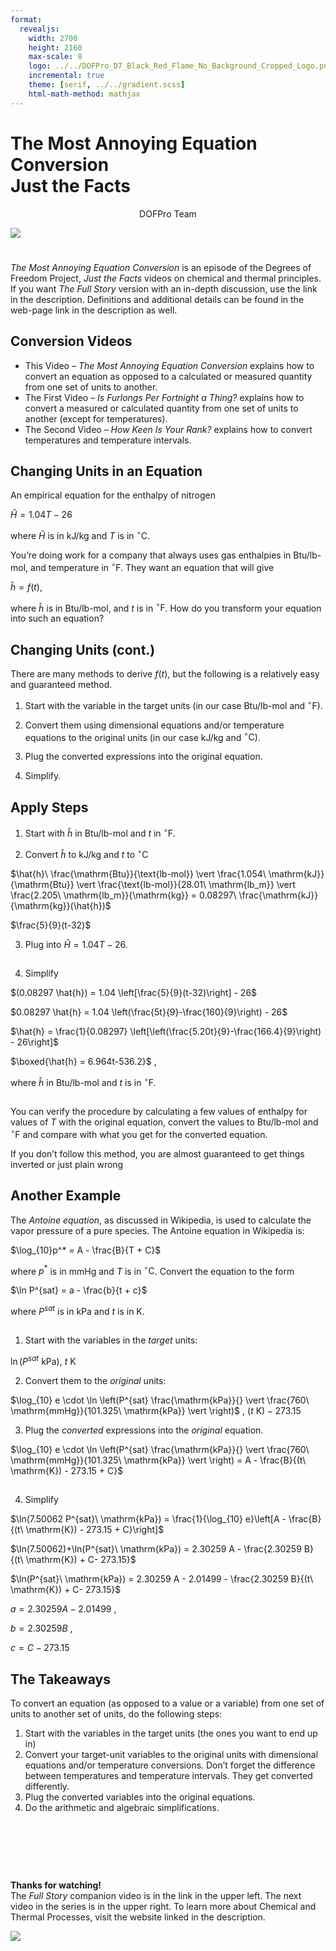 ```yaml
---
format:
  revealjs:
    width: 2700
    height: 2160
    max-scale: 8
    logo: ../../DOFPro_D7_Black_Red_Flame_No_Background_Cropped_Logo.png
    incremental: true
    theme: [serif, ../../gradient.scss]
    html-math-method: mathjax
---
```


# The Most Annoying Equation Conversion</br>Just the Facts{.bigbold90}

::: {style="text-align: center;"}
DOFPro Team
:::

![](../../DOFPro_D7_Black_Red_Flame_No_Background_Cropped.png){.absolute left="22%" top="-55%"}

#

::: {.bigger .centered}
*The Most Annoying Equation Conversion* is an episode of the Degrees of Freedom Project, *Just the Facts* videos on chemical and thermal principles. If you want *The Full Story* version with an in-depth discussion, use the link in the description. Definitions and additional details can be found in the web-page link in the description as well.
:::

## Conversion Videos

- This Video – *The Most Annoying Equation Conversion* explains how to convert an equation as opposed to a calculated or measured quantity from one set of units to another.
- The First Video – *Is Furlongs Per Fortnight a Thing?* explains how to convert a measured or calculated quantity from one set of units to another (except for temperatures).
- The Second Video – *How Keen Is Your Rank?* explains how to convert temperatures and temperature intervals.


## Changing Units in an Equation

:::{.fragment .absolute top=10% left=0%}
An empirical equation for the enthalpy of nitrogen
:::

:::{.fragment .absolute top=20% left=10%}
$\hat{H} = 1.04 T - 26$
:::

:::{.fragment .absolute top=30% left=0%}
where $\hat{H}$ is in $\mathrm{kJ/kg}$ and $T$ is in $^\circ \mathrm{C}$.
:::

:::{.fragment .absolute top=40% left=0%}
You’re doing work for a company that always uses gas enthalpies in $\text{Btu/lb-mol}$, and temperature in $^\circ \mathrm{F}$. They want an equation that
will give
:::

:::{.fragment .absolute top=62% left=10%}
$\hat{h} = f(t)$,
:::

:::{.fragment .absolute top=72% left=0%}
where $\hat{h}$ is in $\text{Btu/lb-mol}$, and $t$ is in $^\circ \mathrm{F}$. How do you transform your equation into such an equation?
:::

## Changing Units (cont.)

There are many methods to derive $f(t)$, but the following is a relatively easy and guaranteed method.

1. Start with the variable in the target units (in our case  $\text{Btu/lb-mol}$ and $^\circ \mathrm{F}$).

2. Convert them using dimensional equations and/or temperature equations to the original units (in our case $\mathrm{kJ/kg}$  and $^\circ \mathrm{C}$).

3. Plug the converted expressions into the original equation.

4. Simplify.


## Apply Steps

:::{.absolute top=10% left=0%}
1. Start with $\hat{h}$ in  $\text{Btu/lb-mol}$ and $t$ in  $^\circ \mathrm{F}$.
:::

:::{.absolute top=20% left=0%}
2. Convert $\hat{h}$ to $\mathrm{kJ/kg}$ and $t$ to $^\circ \mathrm{C}$
:::

:::{.fragment .absolute top=35% left=5%}
$\hat{h}\ \frac{\mathrm{Btu}}{\text{lb-mol}} \vert \frac{1.054\ \mathrm{kJ}}{\mathrm{Btu}} \vert \frac{\text{lb-mol}}{28.01\ \mathrm{lb_m}} \vert \frac{2.205\ \mathrm{lb_m}}{\mathrm{kg}} = 0.08297\ \frac{\mathrm{kJ}}{\mathrm{kg}}(\hat{h})$
:::
:::{.fragment .absolute top=50% left=5%}
$\frac{5}{9}(t-32)$
:::

:::{.absolute top=60% left=0%}
3. Plug into $\hat{H} = 1.04 T -26$.
:::

## 

4. Simplify

:::{.fragment .absolute top=15% left=5%}
$(0.08297 \hat{h}) = 1.04 \left[\frac{5}{9}(t-32)\right] - 26$
:::

:::{.fragment .absolute top=30% left=5%}
$0.08297 \hat{h} = 1.04 \left(\frac{5t}{9}-\frac{160}{9}\right) - 26$
:::

:::{.fragment .absolute top=45% left=5%}
$\hat{h} = \frac{1}{0.08297} \left[\left(\frac{5.20t}{9}-\frac{166.4}{9}\right) - 26\right]$
:::

:::{.fragment .absolute top=60% left=5%}
$\boxed{\hat{h} = 6.964t-536.2}$ ,

where $\hat{h}$ in $\text{Btu/lb-mol}$ and $t$ is in $^\circ \mathrm{F}$.
:::


## 

You can verify the procedure by calculating a few values of enthalpy for values of $T$ with the original equation, convert the values to $\text{Btu/lb-mol}$ and $^\circ \mathrm{F}$ and compare with what you get for the converted equation.

:::{.fragment .absolute top=30% left=0%}
If you don’t follow this method, you are almost guaranteed to get things inverted or just plain wrong
:::

## Another Example

:::{.absolute top=10% left=0%}
The *Antoine equation*, as discussed in Wikipedia, is used to calculate the vapor pressure of a pure species. The Antoine equation in Wikipedia is:
:::

:::{.fragment .absolute top=35% left=10%}
$\log_{10}p^* = A - \frac{B}{T + C}$
:::

:::{.fragment .absolute top=50% left=0%}
where $p^*$ is in $\mathrm{mmHg}$ and $T$ is in $^\circ \mathrm{C}$. Convert the equation to the form
:::

:::{.fragment .absolute top=70% left=10%}
$\ln P^{sat} = a - \frac{b}{t + c}$
:::

:::{.fragment .absolute top=85% left=0%}
where $P^{sat}$ is in $\mathrm{kPa}$ and $t$ is in $\mathrm{K}$.
:::

## 

:::{.absolute top=0% left=0%}
1. Start with the variables in the *target* units:
:::

:::{.fragment .absolute top=15% left=7%}
$\ln (P^{sat}\ \mathrm{kPa})$, $t\ \mathrm{K}$
:::

:::{.absolute top=28% left=0%}
2. Convert them to the *original* units:
:::

:::{.fragment .absolute top=41% left=7%}
$\log_{10} e \cdot \ln \left(P^{sat} \frac{\mathrm{kPa}}{} \vert \frac{760\ \mathrm{mmHg}}{101.325\ \mathrm{kPa}} \vert \right)$ , $(t\ \mathrm{K}) - 273.15$
:::

:::{.absolute top=54% left=0%}
3. Plug the *converted* expressions into the *original* equation.
:::

:::{.fragment .absolute top=70% left=7%}
$\log_{10} e \cdot \ln \left(P^{sat} \frac{\mathrm{kPa}}{} \vert \frac{760\ \mathrm{mmHg}}{101.325\ \mathrm{kPa}} \vert \right) = A - \frac{B}{(t\ \mathrm{K}) - 273.15 + C}$
:::


## 

4. Simplify

:::{.fragment .absolute top=15% left=5%}
$\ln(7.50062 P^{sat}\ \mathrm{kPa}) = \frac{1}{\log_{10} e}\left[A - \frac{B}{(t\ \mathrm{K}) - 273.15 + C}\right]$
:::

:::{.fragment .absolute top=30% left=5%}
$\ln(7.50062)+\ln(P^{sat}\ \mathrm{kPa}) = 2.30259 A - \frac{2.30259 B}{(t\ \mathrm{K}) + C- 273.15}$
:::

:::{.fragment .absolute top=45% left=5%}
$\ln(P^{sat}\ \mathrm{kPa}) = 2.30259 A - 2.01499 - \frac{2.30259 B}{(t\ \mathrm{K}) + C- 273.15}$
:::

:::{.fragment .absolute top=60% left=5%}
$a = 2.30259 A - 2.01499$ ,
:::

:::{.fragment .absolute top=70% left=5%}
$b = 2.30259 B$ ,
:::

:::{.fragment .absolute top=80% left=5%}
$c = C -273.15$
:::

## The Takeaways

To convert an equation (as opposed to a value or a variable) from one set of units to another set of units, do the following steps:

1. Start with the variables in the target units (the ones you want to end up in)
2. Convert your target-unit variables to the original units with dimensional equations and/or temperature conversions. Don’t forget the difference between temperatures and temperature intervals. They get converted differently.
3. Plug the converted variables into the original equations.
4. Do the arithmetic and algebraic simplifications.


#

::: {.centered .bigger}
</br></br></br></br>**Thanks for watching!** </br> The *Full Story* companion video is in the link in the upper left. The next video in the series is in the upper right. To learn more about Chemical and Thermal Processes, visit the website linked in the description.
:::

![](../../DOFPro_D7_Black_Red_Flame_No_Background_Cropped.png){.absolute left="20%" top="100%"}